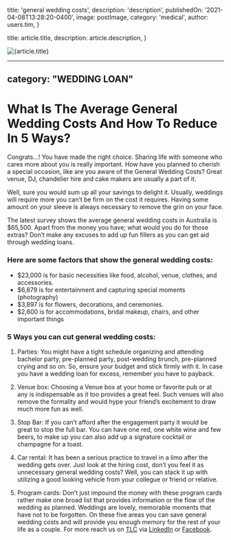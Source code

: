 
  title: 'general wedding costs',
  description: 'description',
  publishedOn: '2021-04-08T13:28:20-0400',
  image: postImage,
  category: 'medical',
  author: users.tim,
}

  title: article.title,
  description: article.description,
}


<Image src={postImage} alt={article.title} />

---
category: "WEDDING LOAN"
---

# What Is The Average General Wedding Costs And How To Reduce In 5 Ways?

Congrats…! You have made the right choice. Sharing life with someone who cares more about you is really important. How have you planned to cherish a special occasion, like are you aware of the General Wedding Costs? Great venue, DJ, chandelier hire and cake makers are usually a part of it.

Well, sure you would sum up all your savings to delight it. Usually, weddings will require more you can’t be firm on the cost it requires. Having some amount on your sleeve is always necessary to remove the grin on your face.

The latest survey shows the average general wedding costs in Australia is $65,500. Apart from the money you have; what would you do for those extras? Don’t make any excuses to add up fun fillers as you can get aid through wedding loans.

### Here are some factors that show the general wedding costs:

- $23,000 is for basic necessities like food, alcohol, venue, clothes, and accessories.
- $6,879 is for entertainment and capturing special moments (photography)
- $3,897 is for flowers, decorations, and ceremonies.
- $2,600 is for accommodations, bridal makeup, chairs, and other important things

### 5 Ways you can cut general wedding costs:

1. Parties:
   You might have a tight schedule organizing and attending bachelor party, pre-planned party, post-wedding brunch, pre-planned crying and so on. So, ensure your budget and stick firmly with it. In case you have a wedding loan for excess, remember you have to payback.

2. Venue box:
   Choosing a Venue box at your home or favorite pub or at any is indispensable as it too provides a great feel. Such venues will also remove the formality and would hype your friend’s excitement to draw much more fun as well.

3. Stop Bar:
   If you can’t afford after the engagement party it would be great to stop the full bar. You can have one red, one white wine and few beers, to make up you can also add up a signature cocktail or champagne for a toast.

4. Car rental:
   It has been a serious practice to travel in a limo after the wedding gets over. Just look at the hiring cost, don’t you feel it as unnecessary general wedding costs? Well, you can stack it up with utilizing a good looking vehicle from your collegue or friend or relative.

5. Program cards:
   Don’t just impound the money with these program cards rather make one broad list that provides information or the flow of the wedding as planned.
   Weddings are lovely, memorable moments that have not to be forgotten. On these five areas you can save general wedding costs and will provide you enough memory for the rest of your life as a couple. For more reach us on [TLC](https://tlc.com.au/) via [LinkedIn](https://www.linkedin.com/company/tlc-total-lifestyle-credit/) or [Facebook](https://www.facebook.com/totallifestylecredit/).
